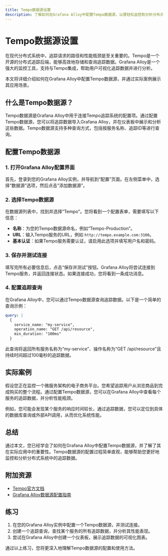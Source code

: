 ```yaml
---
title: Tempo数据源设置
description: 了解如何在Grafana Alloy中配置Tempo数据源，以便轻松监控和分析分布式追踪数据。
---
```


# Tempo数据源设置

在现代分布式系统中，追踪请求的路径和性能瓶颈是至关重要的。Tempo是一个开源的分布式追踪后端，能够高效地存储和查询追踪数据。Grafana Alloy是一个强大的监控工具，支持与Tempo集成，帮助用户可视化追踪数据并进行分析。

本文将详细介绍如何在Grafana Alloy中配置Tempo数据源，并通过实际案例展示其应用场景。

## 什么是Tempo数据源？

Tempo数据源是Grafana Alloy中用于连接Tempo追踪系统的配置项。通过配置Tempo数据源，您可以将追踪数据导入Grafana Alloy，并在仪表板中展示和分析这些数据。Tempo数据源支持多种查询方式，包括按服务名称、追踪ID等进行查询。

## 配置Tempo数据源

### 1. 打开Grafana Alloy配置界面

首先，登录到您的Grafana Alloy实例，并导航到“配置”页面。在左侧菜单中，选择“数据源”选项，然后点击“添加数据源”。

### 2. 选择Tempo数据源

在数据源列表中，找到并选择“Tempo”。您将看到一个配置表单，需要填写以下信息：

- **名称**：为您的Tempo数据源命名，例如“Tempo-Production”。
- **URL**：输入Tempo服务的URL，例如 `http://tempo.example.com:3100`。
- **基本认证**：如果Tempo服务需要认证，请启用此选项并填写用户名和密码。

### 3. 保存并测试连接

填写完所有必要信息后，点击“保存并测试”按钮。Grafana Alloy将尝试连接到Tempo服务，并返回连接状态。如果连接成功，您将看到一条成功消息。

### 4. 配置追踪查询

在Grafana Alloy中，您可以通过Tempo数据源查询追踪数据。以下是一个简单的查询示例：

```yaml
query: |
  {
    service_name: "my-service",
    operation_name: "GET /api/resource",
    min_duration: "100ms"
  }
```

此查询将返回所有服务名称为“my-service”、操作名称为“GET /api/resource”且持续时间超过100毫秒的追踪数据。

## 实际案例

假设您正在监控一个微服务架构的电子商务平台。您希望追踪用户从浏览商品到完成购买的整个流程。通过配置Tempo数据源，您可以在Grafana Alloy中查看每个服务的追踪数据，并分析性能瓶颈。

例如，您可能会发现某个服务的响应时间较长，通过追踪数据，您可以定位到具体的数据库查询或外部API调用，从而优化系统性能。

## 总结

通过本文，您已经学会了如何在Grafana Alloy中配置Tempo数据源，并了解了其在实际应用中的重要性。Tempo数据源的配置过程简单直观，能够帮助您更好地监控和分析分布式系统中的追踪数据。

## 附加资源

- [Tempo官方文档](https://grafana.com/docs/tempo/latest/)
- [Grafana Alloy数据源配置指南](https://grafana.com/docs/grafana/latest/datasources/)

## 练习

1. 在您的Grafana Alloy实例中配置一个Tempo数据源，并测试连接。
2. 创建一个追踪查询，查找某个服务的所有追踪数据，并分析其性能表现。
3. 尝试在Grafana Alloy中创建一个仪表板，展示追踪数据的可视化图表。

通过以上练习，您将更深入地理解Tempo数据源的配置和使用方法。